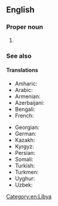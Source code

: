 ==English==

===Proper noun===
{{en-proper noun}}

# {{lb|en|historical}} {{n-g|The official name of [[Libya]] from 1977-2011.}}

===See also===
{{pedia}}

====Translations====
{{trans-top|the official name of Libya from 1977-2011}}
* Amharic: {{t|am|ሊብያን አረብ ጀማሂሪያ}}
* Arabic: {{t|ar|الجماهيرية العربية الليبية|f}}
* Armenian: {{t|hy|լիբիական արաբ ջամահիրիա}}
* Azerbaijani: {{t|az|Liviya Ərəb Cəmahiriyyəsi}}
* Bengali: {{t|bn|লিবিয়ান আরব জামাহিরিয়া}}
* French: {{t|fr|Jamahiriya Arabe Libyenne|f}}
{{trans-mid}}
* Georgian: {{t|ka|ლიბიის არაბული ჯამაჰირია}}
* German: {{t|de|Libysche Araber Jamahiriya}}
* Kazakh: {{t|kk|Ливия Араб Джамахириясы}}
* Kyrgyz: {{t|ky|Ливия Араб Жамахириясы}}
* Persian: {{t|fa|جماهیریه عربی لیبی}}
* Somali: {{t|so|Liibiya Carabta Jamahiriya}}
* Turkish: {{t|tr|Libya Arap Cemahiriye}}
* Turkmen: {{t|tk|Liwiýaly Arap Jamahiriýa}}
* Uyghur: {{t|ug|لىۋىيە ئەرەب جاماھىرىيە}}
* Uzbek: {{t|uz|Liviya Arab Jamohiriyasi}}
{{trans-bottom}}

[[Category:en:Libya]]